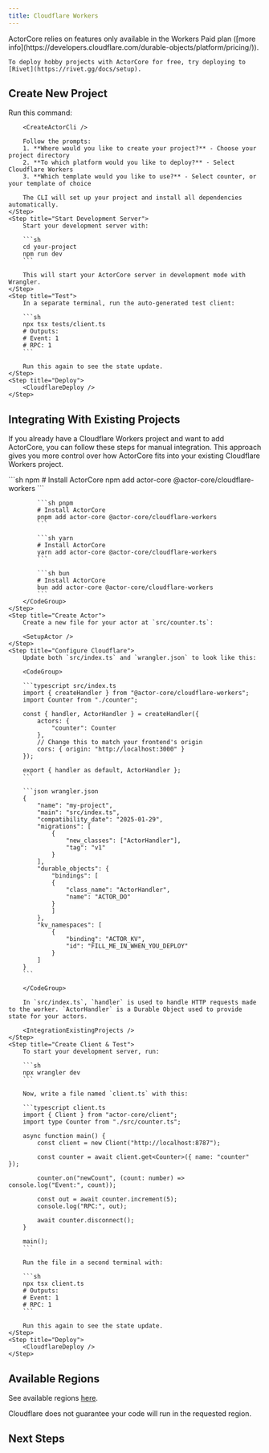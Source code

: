 ```yaml
---
title: Cloudflare Workers
---
```



<Note>
	ActorCore relies on features only available in the Workers Paid plan ([more info](https://developers.cloudflare.com/durable-objects/platform/pricing/)).

	To deploy hobby projects with ActorCore for free, try deploying to [Rivet](https://rivet.gg/docs/setup).
</Note>

<MvpWarning />

## Create New Project

<Steps>
	<Step title="Create Project with CLI">
		Run this command:

		<CreateActorCli />

		Follow the prompts:
		1. **Where would you like to create your project?** - Choose your project directory
		2. **To which platform would you like to deploy?** - Select Cloudflare Workers
		3. **Which template would you like to use?** - Select counter, or your template of choice

		The CLI will set up your project and install all dependencies automatically.
	</Step>
	<Step title="Start Development Server">
		Start your development server with:

		```sh
		cd your-project
		npm run dev
		```

		This will start your ActorCore server in development mode with Wrangler.
	</Step>
	<Step title="Test">
		In a separate terminal, run the auto-generated test client:

		```sh
		npx tsx tests/client.ts
		# Outputs:
		# Event: 1
		# RPC: 1
		```

		Run this again to see the state update.
	</Step>
	<Step title="Deploy">
		<CloudflareDeploy />
	</Step>
</Steps>

## Integrating With Existing Projects

If you already have a Cloudflare Workers project and want to add ActorCore, you can follow these steps for manual integration. This approach gives you more control over how ActorCore fits into your existing Cloudflare Workers project.

<Steps>
	<Step title="Install Packages">
		<CodeGroup>
			```sh npm
			# Install ActorCore
			npm add actor-core @actor-core/cloudflare-workers
			```

			```sh pnpm
			# Install ActorCore
			pnpm add actor-core @actor-core/cloudflare-workers
			```

			```sh yarn
			# Install ActorCore
			yarn add actor-core @actor-core/cloudflare-workers
			```

			```sh bun
			# Install ActorCore
			bun add actor-core @actor-core/cloudflare-workers
			```
		</CodeGroup>
	</Step>
	<Step title="Create Actor">
		Create a new file for your actor at `src/counter.ts`:

		<SetupActor />
	</Step>
	<Step title="Configure Cloudflare">
		Update both `src/index.ts` and `wrangler.json` to look like this:

		<CodeGroup>

		```typescript src/index.ts
		import { createHandler } from "@actor-core/cloudflare-workers";
		import Counter from "./counter";

		const { handler, ActorHandler } = createHandler({
			actors: {
				"counter": Counter
			},
			// Change this to match your frontend's origin
			cors: { origin: "http://localhost:3000" }
		});

		export { handler as default, ActorHandler };
		```

		```json wrangler.json
		{
			"name": "my-project",
			"main": "src/index.ts",
			"compatibility_date": "2025-01-29",
			"migrations": [
				{
					"new_classes": ["ActorHandler"],
					"tag": "v1"
				}
			],
			"durable_objects": {
				"bindings": [
				{
					"class_name": "ActorHandler",
					"name": "ACTOR_DO"
				}
				]
			},
			"kv_namespaces": [
				{
					"binding": "ACTOR_KV",
					"id": "FILL_ME_IN_WHEN_YOU_DEPLOY"
				}
			]
		}
		```

		</CodeGroup>

		In `src/index.ts`, `handler` is used to handle HTTP requests made to the worker. `ActorHandler` is a Durable Object used to provide state for your actors.

		<IntegrationExistingProjects />
	</Step>
	<Step title="Create Client & Test">
		To start your development server, run:

		```sh
		npx wrangler dev
		```

		Now, write a file named `client.ts` with this:

		```typescript client.ts
		import { Client } from "actor-core/client";
		import type Counter from "./src/counter.ts";

		async function main() {
			const client = new Client("http://localhost:8787");

			const counter = await client.get<Counter>({ name: "counter" });

			counter.on("newCount", (count: number) => console.log("Event:", count));

			const out = await counter.increment(5);
			console.log("RPC:", out);

			await counter.disconnect();
		}

		main();
		```

		Run the file in a second terminal with:

		```sh
		npx tsx client.ts
		# Outputs:
		# Event: 1
		# RPC: 1
		```
		
		Run this again to see the state update.
	</Step>
	<Step title="Deploy">
		<CloudflareDeploy />
	</Step>
</Steps>

## Available Regions

See available regions [here](https://developers.cloudflare.com/durable-objects/reference/data-location/#supported-locations-1).

Cloudflare does not guarantee your code will run in the requested region.

## Next Steps

<SetupNextSteps />

